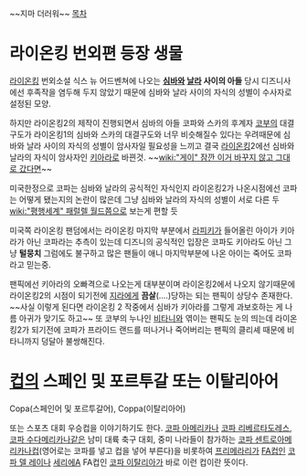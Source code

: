 ~~지마 더러워~~
[[목차]]
= 라이온킹 번외편 등장 생물 =
[[라이온킹]] 번외소설 식스 뉴 어드벤쳐에 나오는 '''[[심바]]와 [[날라]] 사이의 아들''' 당시 디즈니사에선 후족작을 염두해 두지 않았기 때문에 심바와 날라 사이의 자식의 성별이 수사자로 설정된 모양.

하지만 라이온킹2의 제작이 진행되면서 심바의 아들 코파와 스카의 후계자 [[코부]]의 대결구도가 라이온킹1의 심바와 스카의 대결구도와 너무 비슷해질수 있다는 우려때문에 심바와 날라 사이의 자식의 성별이 암사자일 필요성을 느끼고 결국 [[라이온킹]]2에선  심바와 날라의 자식이 암사자인 [[키아라(라이온 킹 2)|키아라]]로 바끤것. ~~[[wiki:"게이" 잠깐 이거 바꾸지  않고 그대로 갔다면]]~~

미국한정으로 코파는 심바와 날라의 공식적인 자식인지 라이온킹2가 나온시점에선 코파는 어떻게 됐는지의 논란이 많은데 그냥 심바와 날라의 자식의 성별이 서로 다른 두 [[wiki:"평행세계"  패럴렐 월드]]쯤으로 보는게 편할 듯

미국쪽 라이온킹 팬덤에서는 라이온킹 마지막 부분에서 [[라피키]]가 들어올린 아이가 키아라가 아닌 코파라는 추측이 있는데 디즈니의 공식적인 입장은 코파도 키아라도 아닌 그냥 '''털뭉치''' 그럼에도 불구하고 많은 팬들이 애니 마지막부분에 나온 아이는 죽어도 코파라고 믿는중.

팬픽에선 키아라의 오빠격으로 나오는게 대부분이며 라이온킹2에서 나오지 않기때문에 라이온킹2의 시점이 되기전에 [[지라]]에게 '''끔살'''(....)당하는 되는 팬픽이 상당수 존재한다. ~~사실 이렇게 된다면 라이온킹 2 작중에서 심바가 키아라를 그렇게 과보호하는 게 나름 아귀가 맞기도 하고~~
또 코부의 누나인 [[비타니]]와 엮이는 팬픽도 눈의 띄는데 라이온킹2가 되기전에 코파가 프라이드 랜드를 떠나거나 죽어버리는 팬픽의 클리셰 때문에 비타니까지 덩달아 불쌍해진다.

= [[컵]]의 스페인 및 포르투갈 또는 이탈리아어 =
Copa(스페인어 및 포르투갈어), Coppa(이탈리아어)

또는 스포츠 대회 우승컵을 이야기하기도 한다. [[코파 아메리카]]나 [[코파 리베르타도레스]],[[코파 수다메리카나]]같은 남미 대륙 축구 대회, 중미 나라들이 참가하는 [[코파 센트로아메리카나]]컵(영어로는 코파를 넣고 컵을 넣어 부른다)을 비롯하여 [[프리메라리가]] [[FA컵]]인 [[코파 델 레이]]나 [[세리에A]] FA컵인 [[코파 이탈리아]]가 바로 이런 컵이란 뜻이다.
